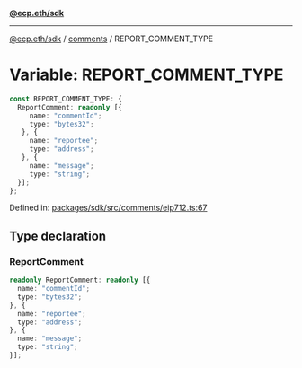 [**@ecp.eth/sdk**](../../index.mdx)

***

[@ecp.eth/sdk](/sdk-reference/index.mdx) / [comments](/sdk-reference/comments/index.mdx) / REPORT\_COMMENT\_TYPE

# Variable: REPORT\_COMMENT\_TYPE

```ts
const REPORT_COMMENT_TYPE: {
  ReportComment: readonly [{
     name: "commentId";
     type: "bytes32";
   }, {
     name: "reportee";
     type: "address";
   }, {
     name: "message";
     type: "string";
  }];
};
```

Defined in: [packages/sdk/src/comments/eip712.ts:67](https://github.com/ecp-eth/comments-monorepo/blob/main/packages/sdk/src/comments/eip712.ts#L67)

## Type declaration

### ReportComment

```ts
readonly ReportComment: readonly [{
  name: "commentId";
  type: "bytes32";
}, {
  name: "reportee";
  type: "address";
}, {
  name: "message";
  type: "string";
}];
```
